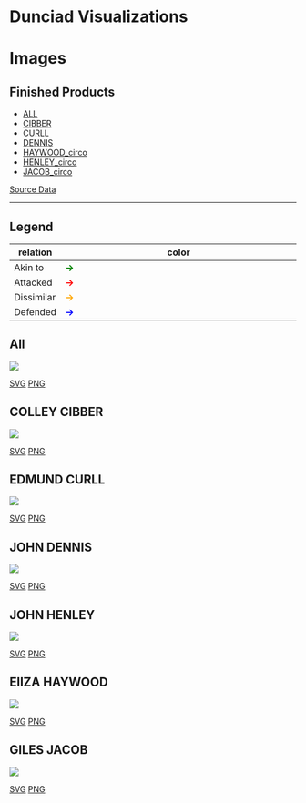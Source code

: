 # Dunciad Visualizations

# Images 

## Finished Products

* [ALL](product/ALL.png)
* [CIBBER](product/CIBBER.png)
* [CURLL](product/CURLL.png)
* [DENNIS](product/DENNIS.png)
* [HAYWOOD_circo](product/HAYWOOD_circo.png)
* [HENLEY_circo](product/HENLEY_circo.png)
* [JACOB_circo](product/JACOB_circo.png)

[Source Data](data/2020/edges.csv)

----

## Legend

| relation   | color                                                       |
|------------|-------------------------------------------------------------|
| Akin to    | <span style="color: green;font-weight:bold;">&rarr;</span>  |
| Attacked   | <span style="color: red;font-weight:bold;">&rarr;</span>    |
| Dissimilar | <span style="color: orange;font-weight:bold;">&rarr;</span> |
| Defended   | <span style="color: blue;font-weight:bold;">&rarr;</span>   |


## All

![](images/COLLEY_CIBBER_EDMUND_CURLL_ELIZA_HAYWOOD_GILES_JACOB_JOHN_DENNIS_JOHN_HENLEY.dot_sfdp.svg)

[SVG](images/COLLEY_CIBBER_EDMUND_CURLL_ELIZA_HAYWOOD_GILES_JACOB_JOHN_DENNIS_JOHN_HENLEY.dot_sfdp.svg)
[PNG](images/COLLEY_CIBBER_EDMUND_CURLL_ELIZA_HAYWOOD_GILES_JACOB_JOHN_DENNIS_JOHN_HENLEY.dot_sfdp_w2000.png)


## COLLEY CIBBER

![](images/COLLEY_CIBBER.dot_sfdp.svg)

[SVG](images/COLLEY_CIBBER.dot_sfdp.svg)
[PNG](images/COLLEY_CIBBER.dot_sfdp_w2000.png)


## EDMUND CURLL

![](images/EDMUND_CURLL.dot_sfdp.svg)

[SVG](images/EDMUND_CURLL.dot_sfdp.svg)
[PNG](images/EDMUND_CURLL.dot_sfdp_w2000.png)

## JOHN DENNIS

![](images/JOHN_DENNIS.dot_sfdp.svg)

[SVG](images/JOHN_DENNIS.dot_sfdp.svg)
[PNG](images/JOHN_DENNIS.dot_sfdp_w2000.png)

## JOHN HENLEY

![](images/JOHN_HENLEY.dot_sfdp.svg)

[SVG](images/JOHN_HENLEY.dot_sfdp.svg)
[PNG](images/JOHN_HENLEY.dot_sfdp_w2000.png)


## ElIZA HAYWOOD

![](images/ELIZA_HAYWOOD.dot_sfdp.svg)

[SVG](images/ELIZA_HAYWOOD.dot_sfdp.svg)
[PNG](images/ELIZA_HAYWOOD.dot_sfdp_w2000.png)

## GILES JACOB

![](images/GILES_JACOB.dot_sfdp.svg)

[SVG](images/GILES_JACOB.dot_sfdp.svg)
[PNG](images/GILES_JACOB.dot_sfdp_w2000.png)

